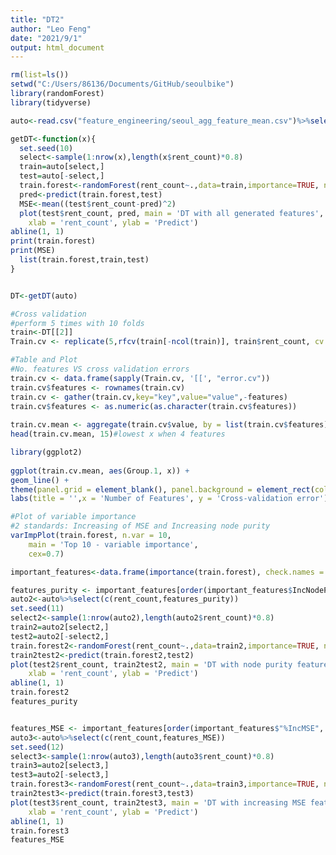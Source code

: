 ---
title: "DT2"
author: "Leo Feng"
date: "2021/9/1"
output: html_document
---

```{r}
rm(list=ls())
setwd("C:/Users/86136/Documents/GitHub/seoulbike")
library(randomForest)
library(tidyverse)

auto<-read.csv("feature_engineering/seoul_agg_feature_mean.csv")%>%select(-1)

getDT<-function(x){
  set.seed(10)
  select<-sample(1:nrow(x),length(x$rent_count)*0.8)
  train=auto[select,]
  test=auto[-select,]
  train.forest<-randomForest(rent_count~.,data=train,importance=TRUE, ntree=100)
  pred<-predict(train.forest,test)
  MSE<-mean((test$rent_count-pred)^2)
  plot(test$rent_count, pred, main = 'DT with all generated features',
    xlab = 'rent_count', ylab = 'Predict')
abline(1, 1)
print(train.forest)
print(MSE)
  list(train.forest,train,test)
}


DT<-getDT(auto)

```

```{r}
#Cross validation
#perform 5 times with 10 folds
train<-DT[[2]]
Train.cv <- replicate(5,rfcv(train[-ncol(train)], train$rent_count, cv.fold = 10, step = 1.5),simplify=FALSE)
```
```{r}
#Table and Plot 
#No. features VS cross validation errors 
train.cv <- data.frame(sapply(Train.cv, '[[', "error.cv"))
train.cv$features <- rownames(train.cv)
train.cv <- gather(train.cv,key="key",value="value",-features)
train.cv$features <- as.numeric(as.character(train.cv$features))
 
train.cv.mean <- aggregate(train.cv$value, by = list(train.cv$features), FUN = mean)
head(train.cv.mean, 15)#lowest x when 4 features

library(ggplot2)
 
ggplot(train.cv.mean, aes(Group.1, x)) +
geom_line() +
theme(panel.grid = element_blank(), panel.background = element_rect(color = 'black', fill = 'transparent')) +
labs(title = '',x = 'Number of Features', y = 'Cross-validation error')
```
```{r}
#Plot of variable importance
#2 standards: Increasing of MSE and Increasing node purity
varImpPlot(train.forest, n.var = 10,
    main = 'Top 10 - variable importance',
    cex=0.7)
```
```{r}
important_features<-data.frame(importance(train.forest), check.names = FALSE)

features_purity <- important_features[order(important_features$IncNodePurity, decreasing = TRUE), ][c(1:4),]%>%rownames()
auto2<-auto%>%select(c(rent_count,features_purity))
set.seed(11)
select2<-sample(1:nrow(auto2),length(auto2$rent_count)*0.8)
train2=auto2[select2,]
test2=auto2[-select2,]
train.forest2<-randomForest(rent_count~.,data=train2,importance=TRUE, ntree=500)
train2test2<-predict(train.forest2,test2)
plot(test2$rent_count, train2test2, main = 'DT with node purity features',
    xlab = 'rent_count', ylab = 'Predict')
abline(1, 1)
train.forest2
features_purity


features_MSE <- important_features[order(important_features$"%IncMSE", decreasing = TRUE), ][c(1:4),]%>%rownames()
auto3<-auto%>%select(c(rent_count,features_MSE))
set.seed(12)
select3<-sample(1:nrow(auto3),length(auto3$rent_count)*0.8)
train3=auto2[select3,]
test3=auto2[-select3,]
train.forest3<-randomForest(rent_count~.,data=train3,importance=TRUE, ntree=500)
train2test3<-predict(train.forest3,test3)
plot(test3$rent_count, train2test3, main = 'DT with increasing MSE features',
    xlab = 'rent_count', ylab = 'Predict')
abline(1, 1)
train.forest3
features_MSE
```


